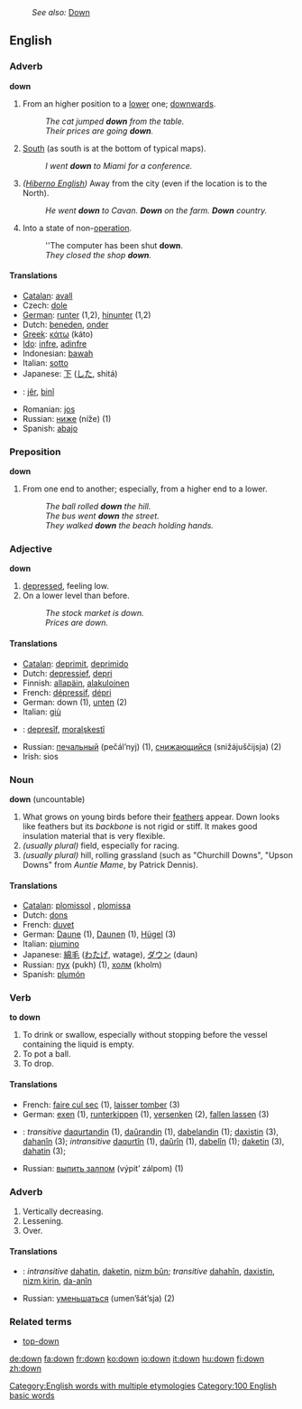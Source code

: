 :''See also:'' [[Down]]
==English==

{{rank|much|after|first|97|down|good|never|shall}}

===Adverb===
'''down'''

# From an higher position to a [[lower]] one; [[downwards]].
#: ''The cat jumped '''down''' from the table.'' 
#: ''Their prices are going '''down'''.''
# [[south|South]] (as south is at the bottom of typical maps).
#: ''I went '''down''' to Miami for a conference.''
# ''([[Hiberno English]])'' Away from the city (even if the location is to the North).
#: ''He went '''down''' to Cavan. '''Down''' on the farm.  '''Down''' country.''
# Into a state of non-[[operation]].
#: ''The computer has been shut '''down'''.
#: ''They closed the shop '''down'''.''

====Translations====
*[[Catalan]]: [[avall]]
*Czech: [[dole]]
*[[German]]: [[runter]] (1,2), [[hinunter]] (1,2)
*Dutch: [[beneden]], [[onder]]
*[[Greek]]: [[κάτω]] (káto) 
*[[Ido]]: [[infre]], [[adinfre]]
*Indonesian: [[bawah]]
*Italian: [[sotto]]
*Japanese: [[下]] ([[した]], shitá)
*{{ku}}: [[jêr]], [[binî]]
*Romanian: [[jos]]
*Russian: [[ниже]] (níže) (1)
*Spanish: [[abajo]]

===Preposition===
'''down'''
# From one end to another; especially, from a higher end to a lower.
#: ''The ball rolled '''down''' the hill.''
#: ''The bus went '''down''' the street.''
#: ''They walked '''down''' the beach holding hands.''

===Adjective===
'''down'''

# [[depressed]], feeling low.
# On a lower level than before.
#:''The stock market is down.''
#:''Prices are down.''

====Translations====
*[[Catalan]]: [[deprimit]], [[deprimido]]
*Dutch: [[depressief]], [[depri]]
*Finnish: [[allapäin]], [[alakuloinen]]
*French: [[dépressif]], [[dépri]]
*German: down (1), [[unten]] (2)
*Italian: [[giù]]
*{{ku}}: [[depresîf]], [[moralşkestî]]
*Russian: [[печальный]] (pečál’nyj) (1), [[снижающийся]] (snižájuščijsja) (2)
*Irish: sios

===Noun===
'''down''' (uncountable)

#What grows on young birds before their [[feather]]s appear. Down looks like feathers but its ''backbone'' is not rigid or stiff. It makes good insulation material that is very flexible.
# ''(usually plural)'' field, especially for racing.
# ''(usually plural)'' hill, rolling grassland (such as "Churchill Downs", "Upson Downs" from ''Auntie Mame'', by Patrick Dennis).

====Translations====
*[[Catalan]]: [[plomissol]] {{m}}, [[plomissa]] {{f}}
*Dutch: [[dons]] {{n}}
*French: [[duvet]] {{m}}
*German: [[Daune]] {{f}} (1), [[Daune]]n {{f}} {{p}} (1), [[Hügel]] {{m}} (3)
*Italian: [[piumino]] {{m}}
*Japanese: [[綿毛]] ([[わたげ]], watage), [[ダウン]] (daun)
*Russian: [[пух]] (pukh) (1), [[холм]] (kholm)
*Spanish: [[plumón]] {{m}}

===Verb===
'''to down'''

#To drink or swallow, especially without stopping before the vessel containing the liquid is empty.
#To pot a ball.
#To drop.

====Translations====
*French: [[faire cul sec]] (1), [[laisser tomber]] (3)
*German: [[exen]] (1), [[runterkippen]] (1), [[versenken]] (2), [[fallen lassen]] (3)
*{{ku}}: ''transitive'' [[daqurtandin]] (1), [[daûrandin]] (1), [[dabelandin]] (1); [[daxistin]] (3), [[dahanîn]] (3); ''intransitive'' [[daqurtîn]] (1), [[daûrîn]] (1), [[dabelîn]] (1); [[daketin]] (3), [[dahatin]] (3);  
*Russian: [[выпить залпом]] (výpit’ zálpom) (1)

===Adverb===

#Vertically decreasing.
#Lessening.
#Over.

====Translations====
*{{ku}}: ''intransitive'' [[dahatin]], [[daketin]], [[nizm|nizm bûn]]; ''transitive'' [[dahahîn]], [[daxistin]], [[nizm|nizm kirin]], [[da-anîn]]
*Russian: [[уменьшаться]] (umen’šát’sja) (2)

===Related terms===
*[[top-down]]

[[Category:English words with multiple etymologies]]
[[Category:100 English basic words]]

[[de:down]]
[[fa:down]]
[[fr:down]]
[[ko:down]]
[[io:down]]
[[it:down]]
[[hu:down]]
[[fi:down]]
[[zh:down]]